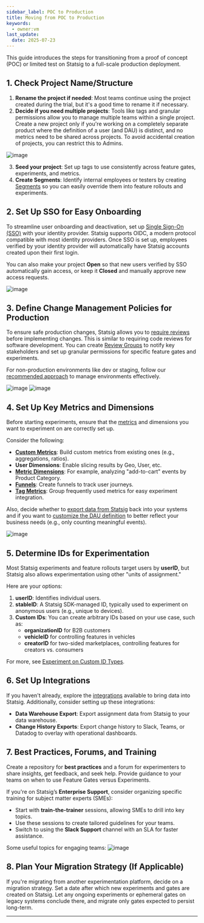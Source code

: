 ```yaml
---
sidebar_label: POC to Production
title: Moving from POC to Production
keywords:
  - owner:vm
last_update:
  date: 2025-07-23
---
```


This guide introduces the steps for transitioning from a proof of concept (POC) or limited test on Statsig to a full-scale production deployment.

## 1. Check Project Name/Structure

1. **Rename the project if needed**: Most teams continue using the project created during the trial, but it's a good time to rename it if necessary.
2. **Decide if you need multiple projects**: Tools like tags and granular permissions allow you to manage multiple teams within a single project. Create a new project only if you're working on a completely separate product where the definition of a user (and DAU) is distinct, and no metrics need to be shared across projects. To avoid accidental creation of projects, you can restrict this to Admins.
   
![image](https://user-images.githubusercontent.com/31516123/184998486-094beff1-f41f-417c-bd36-89700b0c014c.png)

3. **Seed your project**: Set up tags to use consistently across feature gates, experiments, and metrics.
4. **Create Segments**: Identify internal employees or testers by creating [Segments](/segments) so you can easily override them into feature rollouts and experiments.

## 2. Set Up SSO for Easy Onboarding

To streamline user onboarding and deactivation, set up [Single Sign-On (SSO)](/access-management/introduction) with your identity provider. Statsig supports OIDC, a modern protocol compatible with most identity providers. Once SSO is set up, employees verified by your identity provider will automatically have Statsig accounts created upon their first login.

You can also make your project **Open** so that new users verified by SSO automatically gain access, or keep it **Closed** and manually approve new access requests.

![image](https://user-images.githubusercontent.com/31516123/175362892-862d0cf5-012f-484a-8e39-22489011029e.png)

## 3. Define Change Management Policies for Production

To ensure safe production changes, Statsig allows you to [require reviews](/guides/setting-up-reviews) before implementing changes. This is similar to requiring code reviews for software development. You can create [Review Groups](/guides/setting-up-reviews#creating-review-groups) to notify key stakeholders and set up granular permissions for specific feature gates and experiments.

For non-production environments like dev or staging, follow our [recommended approach](https://blog.statsig.com/environments-on-statsig-6a818805b3c2) to manage environments effectively.

![image](https://user-images.githubusercontent.com/31516123/179292011-5a6bcb75-9bb7-47d4-b876-28c2510315fe.png)
![image](https://user-images.githubusercontent.com/31516123/179292033-d6e10544-08f6-418a-9fdb-32156487e6da.png)

## 4. Set Up Key Metrics and Dimensions

Before starting experiments, ensure that the [metrics](/metrics) and dimensions you want to experiment on are correctly set up.

Consider the following:
- **[Custom Metrics](/metrics/create)**: Build custom metrics from existing ones (e.g., aggregations, ratios).
- **User Dimensions**: Enable slicing results by Geo, User, etc.
- **[Metric Dimensions](/metrics#metric-dimensions)**: For example, analyzing "add-to-cart" events by Product Category.
- **[Funnels](/metrics/create-user-funnels)**: Create funnels to track user journeys.
- **[Tag Metrics](/metrics/create-metric-tags)**: Group frequently used metrics for easy experiment integration.

Also, decide whether to [export data from Statsig](/integrations/data-exports/overview) back into your systems and if you want to [customize the DAU definition](/metrics/user#definition-of-a-daily-active-user) to better reflect your business needs (e.g., only counting meaningful events).

![image](https://user-images.githubusercontent.com/31516123/178082121-bb258851-29e5-4732-bd2a-af87833f7570.png)

## 5. Determine IDs for Experimentation

Most Statsig experiments and feature rollouts target users by **userID**, but Statsig also allows experimentation using other "units of assignment."

Here are your options:
1. **userID**: Identifies individual users.
2. **stableID**: A Statsig SDK-managed ID, typically used to experiment on anonymous users (e.g., unique to devices).
3. **Custom IDs**: You can create arbitrary IDs based on your use case, such as:
   - **organizationID** for B2B customers
   - **vehicleID** for controlling features in vehicles
   - **creatorID** for two-sided marketplaces, controlling features for creators vs. consumers

For more, see [Experiment on Custom ID Types](/guides/experiment-on-custom-id-types).

## 6. Set Up Integrations

If you haven't already, explore the [integrations](/integrations/introduction) available to bring data into Statsig. Additionally, consider setting up these integrations:
- **Data Warehouse Export**: Export assignment data from Statsig to your data warehouse.
- **Change History Exports**: Export change history to Slack, Teams, or Datadog to overlay with operational dashboards.

## 7. Best Practices, Forums, and Training

Create a repository for **best practices** and a forum for experimenters to share insights, get feedback, and seek help. Provide guidance to your teams on when to use Feature Gates versus Experiments.

If you're on Statsig’s **Enterprise Support**, consider organizing specific training for subject matter experts (SMEs):
- Start with **train-the-trainer** sessions, allowing SMEs to drill into key topics.
- Use these sessions to create tailored guidelines for your teams.
- Switch to using the **Slack Support** channel with an SLA for faster assistance.

Some useful topics for engaging teams:
![image](https://user-images.githubusercontent.com/31516123/180329958-315e2719-5951-4698-82c1-0221353ead95.png)

## 8. Plan Your Migration Strategy (If Applicable)

If you're migrating from another experimentation platform, decide on a migration strategy. Set a date after which new experiments and gates are created on Statsig. Let any ongoing experiments or ephemeral gates on legacy systems conclude there, and migrate only gates expected to persist long-term.

---
